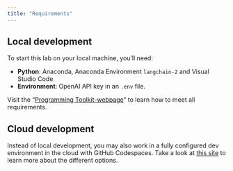 ```yaml
---
title: "Requirements"
---
```



## Local development

To start this lab on your local machine, you'll need:

- **Python**: Anaconda, Anaconda Environment `langchain-2` and Visual Studio Code
- **Environment**: OpenAI API key in an `.env` file.  

:::{.callout-important}
Visit the "[Programming Toolkit-webpage](https://kirenz.github.io/lab-toolkit/)" to learn how to meet all requirements.
:::


## Cloud development

Instead of local development, you may also work in a fully configured dev environment in the cloud with GitHub Codespaces. Take a look at [this site](/slide.qmd) to learn more about the different options.